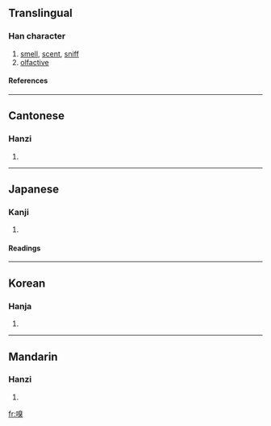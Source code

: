 ==Translingual==
===Han character===
{{Han char|rn=30|rad=口|as=10|sn=13|four=6603<sub>4</sub>|canj=口竹山大 (RHUK)}}
# [[smell]], [[scent]], [[sniff]]
# [[olfactive]]
====References====
{{Han ref|kx=0201.360|dkj=04048|dj=0424.270|hdz=10668.120|uh=55C5|ud=21957|bh=B6E5|bd=46821}}
----
==Cantonese==
===Hanzi===
{{yue-hanzi|jyut=|y=chau3}}
# {{defn|Cantonese}}
----
==Japanese==
===Kanji===
{{ja-kanji|grade=|rs=口10}}
# {{defn|Japanese}} 
====Readings====
{{ja-readings|on=[[きゅう]] (kyū)|kun=[[かぐ]] (kagu)}}
----
==Korean==
===Hanja===
{{ko-hanja|hangeul=후|rv=hu|mr=hu}}
# {{defn|Korean}}
----
==Mandarin==
===Hanzi===
{{cmn-hanzi|pin=[[qiàng]] (qiang4), [[xiù]] (xiu4)|wg=ch'iang<sup>4</sup>, hsiu<sup>4</sup>}}
# {{defn|Mandarin}}

[[fr:嗅]]